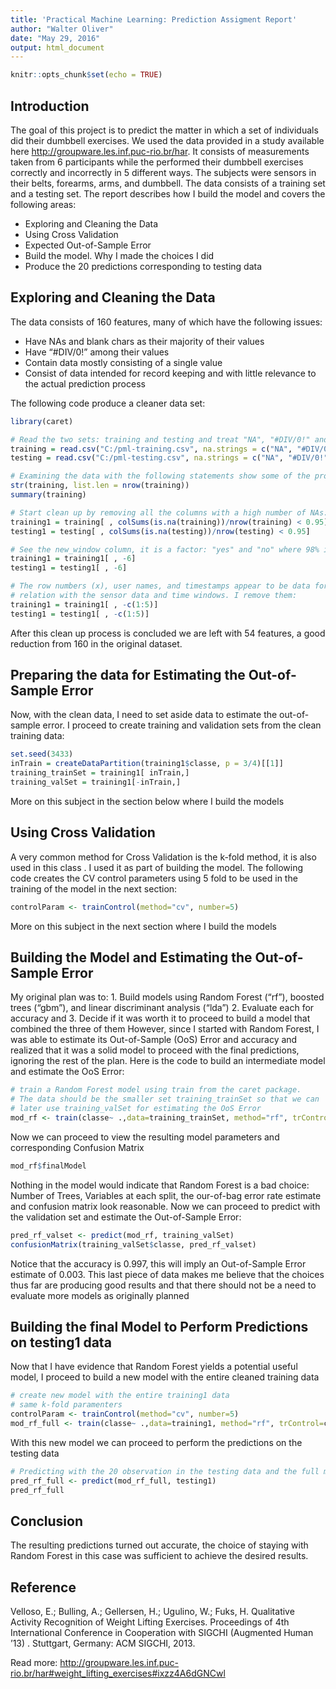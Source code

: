 ```yaml
---
title: 'Practical Machine Learning: Prediction Assigment Report'
author: "Walter Oliver"
date: "May 29, 2016"
output: html_document
---
```


```r
knitr::opts_chunk$set(echo = TRUE)
```

## Introduction
The goal of this project is to predict the matter in which a set of individuals did their dumbbell exercises. We used the data provided in a study available here <http://groupware.les.inf.puc-rio.br/har>. It consists of measurements taken from 6 participants while the performed their dumbbell exercises correctly and incorrectly in 5 different ways. The subjects were sensors in their belts, forearms, arms, and dumbbell. The data consists of a training set and a testing set. The report describes how I build the model and covers the following areas:

* Exploring and Cleaning the Data
* Using Cross Validation
* Expected Out-of-Sample Error
* Build the model. Why I made the choices I did
* Produce the 20 predictions corresponding to testing data

## Exploring and Cleaning the Data
The data consists of 160 features, many of which have the following issues:

* Have NAs and blank chars as their majority of their values
* Have "#DIV/0!" among their values
* Contain data mostly consisting of a single value
* Consist of data intended for record keeping and with little relevance to the actual prediction process

The following code produce a cleaner data set:

```r
library(caret)

# Read the two sets: training and testing and treat "NA", "#DIV/0!" and "" as NA values
training = read.csv("C:/pml-training.csv", na.strings = c("NA", "#DIV/0!", ""))
testing = read.csv("C:/pml-testing.csv", na.strings = c("NA", "#DIV/0!", ""))

# Examining the data with the following statements show some of the problems mentioned above
str(training, list.len = nrow(training))
summary(training)

# Start clean up by removing all the columns with a high number of NAs:
training1 = training[ , colSums(is.na(training))/nrow(training) < 0.95]
testing1 = testing[ , colSums(is.na(testing))/nrow(testing) < 0.95]

# See the new_window column, it is a factor: "yes" and "no" where 98% is "no", I proceed to remove it:
training1 = training1[ , -6]
testing1 = testing1[ , -6]

# The row numbers (x), user names, and timestamps appear to be data for record keeping and have little 
# relation with the sensor data and time windows. I remove them:
training1 = training1[ , -c(1:5)]
testing1 = testing1[ , -c(1:5)]
```

After this clean up process is concluded we are left with 54 features, a good reduction from 160 in the original dataset.

## Preparing the data for Estimating the Out-of-Sample Error
Now, with the clean data, I need to set aside data to estimate the out-of-sample error. I proceed to create training and validation sets from the clean training data:
```r
set.seed(3433)
inTrain = createDataPartition(training1$classe, p = 3/4)[[1]]
training_trainSet = training1[ inTrain,]
training_valSet = training1[-inTrain,]
```
More on this subject in the section below where I build the models

## Using Cross Validation
A very common method for Cross Validation is the k-fold method, it is also used in this class . I used it as part of building the model. The following code creates the CV control parameters using 5 fold to be used in the training of the model in the next section:
```r
controlParam <- trainControl(method="cv", number=5)
```
More on this subject in the next section where I build the models

## Building the Model and Estimating the Out-of-Sample Error
My original plan was to:
1. Build models using Random Forest ("rf"), boosted trees ("gbm"), and linear discriminant analysis ("lda")
2. Evaluate each for accuracy and
3. Decide if it was worth it to proceed to build a model that combined the three of them
However, since I started with Random Forest, I was able to estimate its Out-of-Sample (OoS) Error and accuracy and realized that it was a solid model to proceed with the final predictions, ignoring the rest of the plan. Here is the code to build an intermediate model and estimate the OoS Error:
```r
# train a Random Forest model using train from the caret package.
# The data should be the smaller set training_trainSet so that we can 
# later use training_valSet for estimating the OoS Error 
mod_rf <- train(classe~ .,data=training_trainSet, method="rf", trControl=controlParam)
```

Now we can proceed to view the resulting model parameters and corresponding Confusion Matrix
```r
mod_rf$finalModel
```

Nothing in the model would indicate that Random Forest is a bad choice: Number of Trees, Variables at each split, the our-of-bag error rate estimate and confusion matrix look reasonable. Now we can proceed to predict with the validation set and estimate the Out-of-Sample Error:
```r
pred_rf_valset <- predict(mod_rf, training_valSet)
confusionMatrix(training_valSet$classe, pred_rf_valset)
```

Notice that the accuracy is 0.997, this will imply an Out-of-Sample Error estimate of 0.003. This last piece of data makes me believe that the choices thus far are producing good results and that there should not be a need to evaluate more models as originally planned

## Building the final Model to Perform Predictions on testing1 data
Now that I have evidence that Random Forest yields a potential useful model, I proceed to build a new model with the entire cleaned training data
```r
# create new model with the entire training1 data
# same k-fold paramenters
controlParam <- trainControl(method="cv", number=5)
mod_rf_full <- train(classe~ .,data=training1, method="rf", trControl=controlParam)
```

With this new model we can proceed to perform the predictions on the testing data
```r
# Predicting with the 20 observation in the testing data and the full model
pred_rf_full <- predict(mod_rf_full, testing1)
pred_rf_full
```

## Conclusion
The resulting predictions turned out accurate, the choice of staying with Random Forest in this case was sufficient to achieve the desired results.

## Reference
Velloso, E.; Bulling, A.; Gellersen, H.; Ugulino, W.; Fuks, H. Qualitative Activity Recognition of Weight Lifting Exercises. Proceedings of 4th International Conference in Cooperation with SIGCHI (Augmented Human '13) . Stuttgart, Germany: ACM SIGCHI, 2013.

Read more: <http://groupware.les.inf.puc-rio.br/har#weight_lifting_exercises#ixzz4A6dGNCwl>
